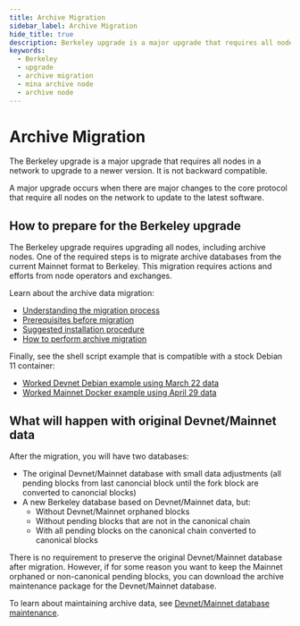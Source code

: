 ```yaml
---
title: Archive Migration
sidebar_label: Archive Migration
hide_title: true
description: Berkeley upgrade is a major upgrade that requires all nodes in a network to upgrade to a newer version. It is not backward compatible.
keywords:
  - Berkeley
  - upgrade
  - archive migration
  - mina archive node
  - archive node
---
```


# Archive Migration

The Berkeley upgrade is a major upgrade that requires all nodes in a network to upgrade to a newer version. It is not backward compatible.

A major upgrade occurs when there are major changes to the core protocol that require all nodes on the network to update to the latest software.

## How to prepare for the Berkeley upgrade

The Berkeley upgrade requires upgrading all nodes, including archive nodes. One of the required steps is to migrate archive databases from the current Mainnet format to Berkeley. This migration requires actions and efforts from node operators and exchanges.

Learn about the archive data migration:

- [Understanding the migration process](/berkeley-upgrade/archive-migration/understanding-archive-migration)
- [Prerequisites before migration](/berkeley-upgrade/archive-migration/archive-migration-prerequisites)
- [Suggested installation procedure](/berkeley-upgrade/archive-migration/archive-migration-installation)
- [How to perform archive migration](/berkeley-upgrade/archive-migration/migrating-archive-database-to-berkeley)

Finally, see the shell script example that is compatible with a stock Debian 11 container:

- [Worked Devnet Debian example using March 22 data](/berkeley-upgrade/archive-migration/debian-example)
- [Worked Mainnet Docker example using April 29 data](/berkeley-upgrade/archive-migration/docker-example)

## What will happen with original Devnet/Mainnet data

After the migration, you will have two databases:

- The original Devnet/Mainnet database with small data adjustments (all pending blocks from last canoncial block until the fork block are converted to canoncial blocks)
- A new Berkeley database based on Devnet/Mainnet data, but:
  - Without Devnet/Mainnet orphaned blocks
  - Without pending blocks that are not in the canonical chain
  - With all pending blocks on the canonical chain converted to canonical blocks

There is no requirement to preserve the original Devnet/Mainnet database after migration. However, if for some reason you want to keep the Mainnet orphaned or non-canonical pending blocks, you can download the archive maintenance package for the Devnet/Mainnet database.

To learn about maintaining archive data, see [Devnet/Mainnet database maintenance](/berkeley-upgrade/archive-migration/mainnet-database-maintenance).

